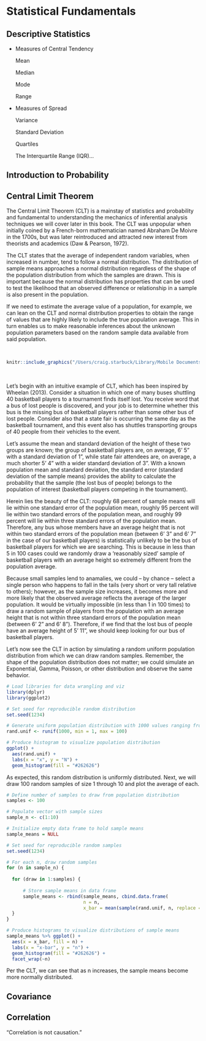 # Statistical Fundamentals

## Descriptive Statistics

* Measures of Central Tendency

  Mean
  
  Median
  
  Mode
  
  Range


* Measures of Spread

  Variance
  
  Standard Deviation
  
  Quartiles
  
  The Interquartile Range (IQR)...

## Introduction to Probability


## Central Limit Theorem

The Central Limit Theorem (CLT) is a mainstay of statistics and probability and fundamental to understanding the mechanics of inferential analysis techniques we will cover later in this book. The CLT was unpopular when initially coined by a French-born mathematician named Abraham De Moivre in the 1700s, but was later reintroduced and attracted new interest from theorists and academics (Daw & Pearson, 1972). 

The CLT states that the average of independent random variables, when increased in number, tend to follow a normal distribution. The distribution of sample means approaches a normal distribution regardless of the shape of the population distribution from which the samples are drawn. This is important because the normal distribution has properties that can be used to test the likelihood that an observed difference or relationship in a sample is also present in the population.

If we need to estimate the average value of a population, for example, we can lean on the CLT and normal distribution properties to obtain the range of values that are highly likely to include the true population average. This in turn enables us to make reasonable inferences about the unknown population parameters based on the random sample data available from said population.

<br />

```r
knitr::include_graphics("/Users/craig.starbuck/Library/Mobile Documents/com~apple~CloudDocs/Documents/People Analytics Book/GitHub/peopleanalytics_lifecycle_book/graphics/Normal Distribution.png")
```

<br />

Let's begin with an intuitive example of CLT, which has been inspired by Wheelan (2013). Consider a situation in which one of many buses shuttling 40 basketball players to a tournament finds itself lost. You receive word that a bus of lost people is discovered, and your job is to determine whether this bus is the missing bus of basketball players rather than some other bus of lost people. Consider also that a state fair is occurring the same day as the basketball tournament, and this event also has shuttles transporting groups of 40 people from their vehicles to the event.

Let's assume the mean and standard deviation of the height of these two groups are known; the group of basketball players are, on average, 6’ 5” with a standard deviation of 1”, while state fair attendees are, on average, a much shorter 5’ 4” with a wider standard deviation of 3”. With a known population mean and standard deviation, the standard error (standard deviation of the sample means) provides the ability to calculate the probability that the sample (the lost bus of people) belongs to the population of interest (basketball players competing in the tournament).

Herein lies the beauty of the CLT: roughly 68 percent of sample means will lie within one standard error of the population mean, roughly 95 percent will lie within two standard errors of the population mean, and roughly 99 percent will lie within three standard errors of the population mean. Therefore, any bus whose members have an average height that is not within two standard errors of the population mean (between 6’ 3” and 6’ 7” in the case of our basketball players) is statistically unlikely to be the bus of basketball players for which we are searching. This is because in less than 5 in 100 cases could we randomly draw a 'reasonably sized' sample of basketball players with an average height so extremely different from the population average. 

Because small samples lend to anamalies, we could -- by chance -- select a single person who happens to fall in the tails (very short or very tall relative to others); however, as the sample size increases, it becomes more and more likely that the observed average reflects the average of the larger population. It would be virtually impossible (in less than 1 in 100 times) to draw a random sample of players from the population with an average height that is not within three standard errors of the population mean (between 6’ 2” and 6’ 8”). Therefore, if we find that the lost bus of people have an average height of 5’ 11”, we should keep looking for our bus of basketball players.

Let's now see the CLT in action by simulating a random uniform population distribution from which we can draw random samples. Remember, the shape of the population distribution does not matter; we could simulate an Exponential, Gamma, Poisson, or other distribution and observe the same behavior.

```r

# Load libraries for data wrangling and viz
library(dplyr)
library(ggplot2)

# Set seed for reproducible random distribution
set.seed(1234)

# Generate uniform population distribution with 1000 values ranging from 1 to 100
rand.unif <- runif(1000, min = 1, max = 100)

# Produce histogram to visualize population distribution
ggplot() + 
  aes(rand.unif) + 
  labs(x = "x", y = "N") + 
  geom_histogram(fill = "#262626")

```

As expected, this random distribution is uniformly distributed. Next, we will draw 100 random samples of size 1 through 10 and plot the average of each.

```r

# Define number of samples to draw from population distribution
samples <- 100

# Populate vector with sample sizes
sample_n <- c(1:10)

# Initialize empty data frame to hold sample means
sample_means = NULL

# Set seed for reproducible random samples
set.seed(1234)

# For each n, draw random samples
for (n in sample_n) {
  
  for (draw in 1:samples) {
    
      # Store sample means in data frame
      sample_means <- rbind(sample_means, cbind.data.frame(
                            n = n, 
                            x_bar = mean(sample(rand.unif, n, replace = FALSE, prob = NULL))))
  }
}

# Produce histograms to visualize distributions of sample means
sample_means %>% ggplot() + 
  aes(x = x_bar, fill = n) + 
  labs(x = "x-bar", y = "n") + 
  geom_histogram(fill = "#262626") + 
  facet_wrap(~n)

```

Per the CLT, we can see that as n increases, the sample means become more normally distributed.

## Covariance


## Correlation

  "Correlation is not causation."

